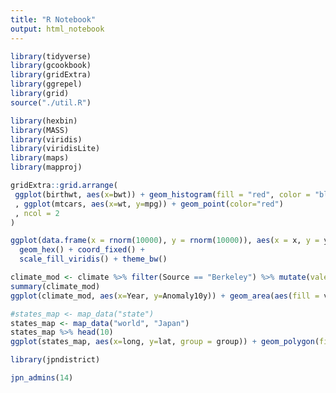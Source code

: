 ```yaml
---
title: "R Notebook"
output: html_notebook
---
```


```r
library(tidyverse)
library(gcookbook)
library(gridExtra)
library(ggrepel)
library(grid)
source("./util.R")

library(hexbin)
library(MASS)
library(viridis)
library(viridisLite)
library(maps)
library(mapproj)
```

```r
gridExtra::grid.arrange(
 ggplot(birthwt, aes(x=bwt)) + geom_histogram(fill = "red", color = "black")
 , ggplot(mtcars, aes(x=wt, y=mpg)) + geom_point(color="red")
 , ncol = 2
)
```

```r
ggplot(data.frame(x = rnorm(10000), y = rnorm(10000)), aes(x = x, y = y)) +
  geom_hex() + coord_fixed() +
  scale_fill_viridis() + theme_bw()
```


```r
climate_mod <- climate %>% filter(Source == "Berkeley") %>% mutate(valence = if_else(Anomaly10y >= 0, "pos", "neg"))
summary(climate_mod)
ggplot(climate_mod, aes(x=Year, y=Anomaly10y)) + geom_area(aes(fill = valence)) + geom_line() + geom_hline(yintercept = 0)
```


```r
#states_map <- map_data("state")
states_map <- map_data("world", "Japan")
states_map %>% head(10)
ggplot(states_map, aes(x=long, y=lat, group = group)) + geom_polygon(fill = "white", color = "black")
```

```r
library(jpndistrict)
```

```r
jpn_admins(14)
```


















